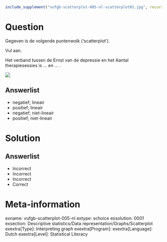 ```r
include_supplement("vufgb-scatterplot-005-nl-scatterplot01.jpg", recursive = TRUE)
```

Question
========

Gegeven is de volgende puntenwolk (‘scatterplot’). 

Vul aan.

Het verband tussen de Ernst van de depressie en het Aantal therapiesessies is ... en ... .

![](vufgb-scatterplot-005-nl-scatterplot01.jpg)
  
Answerlist
----------
* negatief; lineair
* positief; lineair
* negatief; niet-lineair
* positief; niet-lineair


Solution
========

Answerlist
----------
* Incorrect
* Incorrect
* Incorrect
* Correct

Meta-information
================
exname: vufgb-scatterplot-005-nl
extype: schoice
exsolution: 0001
exsection: Descriptive statistics/Data representation/Graphs/Scatterplot
exextra[Type]: Interpreting graph
exextra[Program]: 
exextra[Language]: Dutch
exextra[Level]: Statistical Literacy
